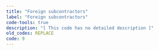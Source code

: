 ```yaml
---
title: "Foreign subcontractors"
label: "Foreign subcontractors"
code-tools: true
description: "[ This code has no detailed description ]"
old_codes: REPLACE
code: 9
---
```

